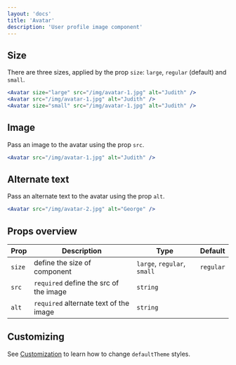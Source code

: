 ```yaml
---
layout: 'docs'
title: 'Avatar'
description: 'User profile image component'
---
```


## Size

There are three sizes, applied by the prop `size`: `large`, `regular` (default) and `small`.

```jsx live
<Avatar size="large" src="/img/avatar-1.jpg" alt="Judith" />
<Avatar src="/img/avatar-1.jpg" alt="Judith" />
<Avatar size="small" src="/img/avatar-1.jpg" alt="Judith" />
```

## Image

Pass an image to the avatar using the prop `src`.

```jsx live
<Avatar src="/img/avatar-1.jpg" alt="Judith" />
```

## Alternate text

Pass an alternate text to the avatar using the prop `alt`.

```jsx live
<Avatar src="/img/avatar-2.jpg" alt="George" />
```

## Props overview

| Prop   | Description                            | Type                        | Default   |
| ------ | -------------------------------------- | --------------------------- | --------- |
| `size` | define the size of component           | `large`, `regular`, `small` | `regular` |
| `src`  | `required` define the src of the image | `string`                    |           |
| `alt`  | `required` alternate text of the image | `string`                    |           |

## Customizing

See [Customization](../customization) to learn how to change `defaultTheme` styles.
